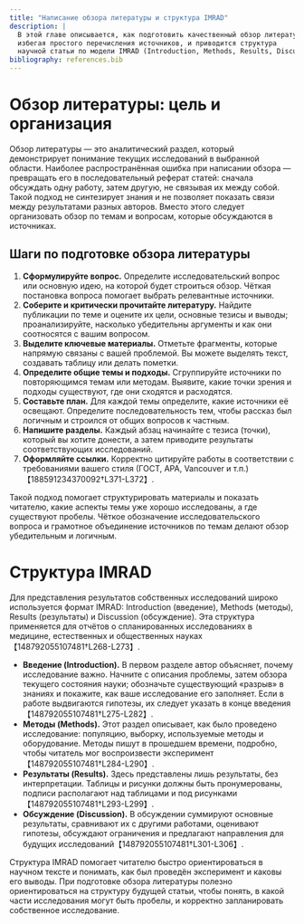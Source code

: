 ```yaml
---
title: "Написание обзора литературы и структура IMRAD"
description: |
  В этой главе описывается, как подготовить качественный обзор литературы,
  избегая простого перечисления источников, и приводится структура
  научной статьи по модели IMRAD (Introduction, Methods, Results, Discussion).
bibliography: references.bib
---
```


# Обзор литературы: цель и организация {#sec-literature_review}

Обзор литературы — это аналитический раздел, который демонстрирует понимание текущих исследований в выбранной области. Наиболее распространённая ошибка при написании обзора — превращать его в последовательный реферат статей: сначала обсуждать одну работу, затем другую, не связывая их между собой. Такой подход не синтезирует знания и не позволяет показать связи между результатами разных авторов. Вместо этого следует организовать обзор по темам и вопросам, которые обсуждаются в источниках.

## Шаги по подготовке обзора литературы

1.  **Сформулируйте вопрос.** Определите исследовательский вопрос или основную идею, на которой будет строиться обзор. Чёткая постановка вопроса помогает выбрать релевантные источники.
2.  **Соберите и критически прочитайте литературу.** Найдите публикации по теме и оцените их цели, основные тезисы и выводы; проанализируйте, насколько убедительны аргументы и как они соотносятся с вашим вопросом.
3.  **Выделите ключевые материалы.** Отметьте фрагменты, которые напрямую связаны с вашей проблемой. Вы можете выделять текст, создавать таблицу или делать пометки.
4.  **Определите общие темы и подходы.** Сгруппируйте источники по повторяющимся темам или методам. Выявите, какие точки зрения и подходы существуют, где они сходятся и расходятся.
5.  **Составьте план.** Для каждой темы определите, какие источники её освещают. Определите последовательность тем, чтобы рассказ был логичным и строился от общих вопросов к частным.
6.  **Напишите разделы.** Каждый абзац начинайте с тезиса (точки), который вы хотите донести, а затем приводите результаты соответствующих исследований.
7.  **Оформляйте ссылки.** Корректно цитируйте работы в соответствии с требованиями вашего стиля (ГОСТ, APA, Vancouver и т.п.)【188591234370092†L371-L372】.

Такой подход помогает структурировать материалы и показать читателю, какие аспекты темы уже хорошо исследованы, а где существуют пробелы. Чёткое обозначение исследовательского вопроса и грамотное объединение источников по темам делают обзор убедительным и логичным.

# Структура IMRAD

Для представления результатов собственных исследований широко используется формат IMRAD: Introduction (введение), Methods (методы), Results (результаты) и Discussion (обсуждение). Эта структура применяется для отчётов о спланированных исследованиях в медицине, естественных и общественных науках【148792055107481†L268-L273】.

-   **Введение (Introduction).** В первом разделе автор объясняет, почему исследование важно. Начните с описания проблемы, затем обзора текущего состояния науки; обозначьте существующий «разрыв» в знаниях и покажите, как ваше исследование его заполняет. Если в работе выдвигаются гипотезы, их следует указать в конце введения【148792055107481†L275-L282】.
-   **Методы (Methods).** Этот раздел описывает, как было проведено исследование: популяцию, выборку, используемые методы и оборудование. Методы пишут в прошедшем времени, подробно, чтобы читатель мог воспроизвести эксперимент【148792055107481†L284-L290】.
-   **Результаты (Results).** Здесь представлены лишь результаты, без интерпретации. Таблицы и рисунки должны быть пронумерованы, подписи располагают над таблицами и под рисунками【148792055107481†L293-L299】.
-   **Обсуждение (Discussion).** В обсуждении суммируют основные результаты, сравнивают их с другими работами, оценивают гипотезы, обсуждают ограничения и предлагают направления для будущих исследований【148792055107481†L301-L306】.

Структура IMRAD помогает читателю быстро ориентироваться в научном тексте и понимать, как был проведён эксперимент и каковы его выводы. При подготовке обзора литературы полезно ориентироваться на структуру будущей статьи, чтобы понять, в какой части исследования могут быть пробелы, и корректно запланировать собственное исследование.